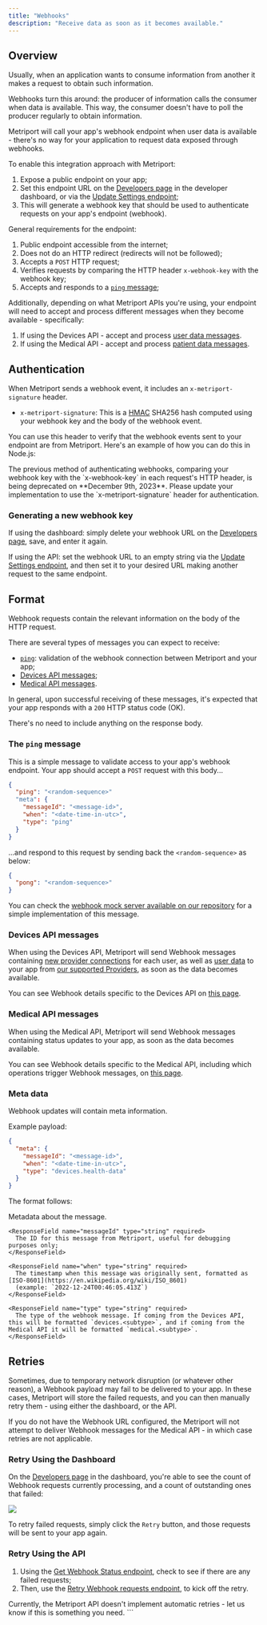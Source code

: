 ```yaml
---
title: "Webhooks"
description: "Receive data as soon as it becomes available."
---
```


## Overview

Usually, when an application wants to consume information from another it makes a request to
obtain such information.

Webhooks turn this around: the producer of information calls the consumer when data is available.
This way, the consumer doesn't have to poll the producer regularly to obtain information.

Metriport will call your app's webhook endpoint when user data is available - there's no way for your
application to request data exposed through webhooks.

To enable this integration approach with Metriport:

1. Expose a public endpoint on your app;
1. Set this endpoint URL on the [Developers page](https://dash.metriport.com/developers) in the developer dashboard,
   or via the [Update Settings endpoint](/home/api-reference/settings/post-settings);
1. This will generate a webhook key that should be used to authenticate requests on
   your app's endpoint (webhook).

General requirements for the endpoint:

1. Public endpoint accessible from the internet;
1. Does not do an HTTP redirect (redirects will not be followed);
1. Accepts a `POST` HTTP request;
1. Verifies requests by comparing the HTTP header `x-webhook-key` with the webhook key;
1. Accepts and responds to a [`ping` message](#the-ping-message);

Additionally, depending on what Metriport APIs you're using, your endpoint will need to accept and process
different messages when they become available - specifically:

1. If using the Devices API - accept and process [user data messages](#devices-api-messages).
1. If using the Medical API - accept and process [patient data messages](#medical-api-messages).

## Authentication

When Metriport sends a webhook event, it includes an `x-metriport-signature` header. 

- `x-metriport-signature`: This is a [HMAC](https://en.wikipedia.org/wiki/HMAC) SHA256 hash computed using your webhook key and the body of the webhook event.

You can use this header to verify that the webhook events sent to your endpoint are from Metriport. Here's an example of how you can do this in Node.js:

<Snippet file="webhook-signature-validation.mdx" />

<Warning>
The previous method of authenticating webhooks, comparing your webhook key with the `x-webhook-key` in each request's HTTP header, is being deprecated on **December 9th, 2023**. 
Please update your implementation to use the `x-metriport-signature` header for authentication.
</Warning>

### Generating a new webhook key

If using the dashboard: simply delete your webhook URL on the [Developers page](https://dash.metriport.com/developers), save, and enter it again.

If using the API: set the webhook URL to an empty string via the [Update Settings endpoint](/home/api-reference/settings/post-settings), and then set it
to your desired URL making another request to the same endpoint.

## Format

Webhook requests contain the relevant information on the body of the HTTP request.

There are several types of messages you can expect to receive:

- [`ping`](#the-ping-message): validation of the webhook connection between Metriport and your app;
- [Devices API messages](#devices-api-messages);
- [Medical API messages](#medical-api-messages).

In general, upon successful receiving of these messages, it's expected that your app responds with a `200` HTTP
status code (OK).

There's no need to include anything on the response body.

### The `ping` message

This is a simple message to validate access to your app's webhook endpoint. Your app should
accept a `POST` request with this body...

```json
{
  "ping": "<random-sequence>"
  "meta": {
    "messageId": "<message-id>",
    "when": "<date-time-in-utc>",
    "type": "ping"
  }
}
```

...and respond to this request by sending back the `<random-sequence>` as below:

```json
{
  "pong": "<random-sequence>"
}
```

You can check the [webhook mock server available on our repository](https://github.com/metriport/metriport/blob/master/utils/src/mock-webhook.ts)
for a simple implementation of this message.

### Devices API messages

When using the Devices API, Metriport will send Webhook messages containing [new provider connections](/devices-api/more-info/webhooks#provider-connected-message) for each user, as well as [user data](/devices-api/more-info/webhooks#user-health-data-message) to your app from [our supported Providers](/devices-api/more-info/our-integrations), as soon as the data becomes available.

You can see Webhook details specific to the Devices API on [this page](/devices-api/more-info/webhooks).

### Medical API messages

When using the Medical API, Metriport will send Webhook messages containing status updates to your app, as soon
as the data becomes available.

You can see Webhook details specific to the Medical API, including which operations trigger Webhook messages,
on [this page](/medical-api/more-info/webhooks).

### Meta data

Webhook updates will contain meta information.

Example payload:

```json
{
  "meta": {
    "messageId": "<message-id>",
    "when": "<date-time-in-utc>",
    "type": "devices.health-data"
  }
}
```

The format follows:

<ResponseField name="meta" required>
  Metadata about the message.
  <Expandable title="meta type property details">

    <ResponseField name="messageId" type="string" required>
      The ID for this message from Metriport, useful for debugging purposes only;
    </ResponseField>

    <ResponseField name="when" type="string" required>
      The timestamp when this message was originally sent, formatted as [ISO-8601](https://en.wikipedia.org/wiki/ISO_8601)
      (example: `2022-12-24T00:46:05.413Z`)
    </ResponseField>

    <ResponseField name="type" type="string" required>
      The type of the webhook message. If coming from the Devices API, this will be formatted `devices.<subtype>`, and if coming from the Medical API it will be formatted `medical.<subtype>`.
    </ResponseField>

  </Expandable>
</ResponseField>

## Retries

Sometimes, due to temporary network disruption (or whatever other reason), a Webhook payload may fail to be delivered
to your app. In these cases, Metriport will store the failed requests, and you can then manually retry them - using
either the dashboard, or the API.

<Warning>
  If you do not have the Webhook URL configured, the Metriport will not attempt to deliver Webhook
  messages for the Medical API - in which case retries are not applicable.
</Warning>

### Retry Using the Dashboard

On the [Developers page](https://dash.metriport.com/developers) in the dashboard, you're able to see the count of
Webhook requests currently processing, and a count of outstanding ones that failed:

<img className="h-100" src="/images/dash-webhook-retry.png" />

To retry failed requests, simply click the `Retry` button, and those requests will be sent to your app again.

### Retry Using the API

1. Using the [Get Webhook Status endpoint](/home/api-reference/settings/get-webhook), check to see if there are any failed requests;
1. Then, use the [Retry Webhook requests endpoint](/home/api-reference/settings/retry-webhook), to kick off the retry.

<Warning>
  Currently, the Metriport API doesn't implement automatic retries - let us know if this is
  something you need.
</Warning>
```

